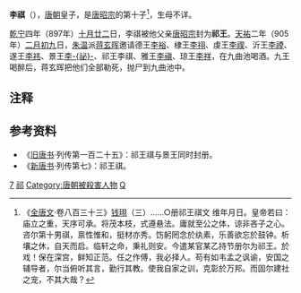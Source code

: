 '''李祺'''（{{bd|？||905年||catIdx=L李}}），[[唐朝|唐朝]]皇子，是[[唐昭宗|唐昭宗]]的第十子<ref>《[[全唐文|全唐文]]·卷八百三十三》[[钱珝|钱珝]]（三）……○册祁王祺文 维年月日。皇帝若曰：庙立之重，天序可承。将茂本枝，式遵悬法。庸就至公之体，谅非吝子之心。咨尔第十男祺，禀性惟和，挺材亦秀。饬躬罔念於纨素，乐善欲忘於鼓钟。析壤之休，自天而启。临轩之命，秉礼则安。今遣某官某乙持节册尔为祁王。於戏！保在深宫，鲜知正范。任之作傅，我必择人。苟有如韦孟之讽谕，安国之辅导者，尔当俯听其言，勤行其教。使我自家之训，克彰於万邦。而固尔建社之宠，不其大哉？</ref>，生母不详。

[[乾宁|乾宁]]四年（897年）[[十月廿二|十月廿二]]日，李祺被他父亲[[唐昭宗|唐昭宗]]封为'''祁王'''。[[天祐_(唐朝)|天祐]]二年（905年）[[二月初九|二月初九]]日，[[朱温|朱温]]派[[蒋玄晖|蒋玄晖]]邀请德王[[李裕|李裕]]、棣王[[李祤|李祤]]、虔王[[李禊|李禊]]、沂王[[李禋|李禋]]、遂王[[李祎_(遂王)|李祎]]、景王[[李祕|李-{祕}-]]、祁王李祺、雅王[[李禛_(雅王)|李禛]]、琼王[[李祥_(瓊王)|李祥]]，在九曲池喝酒。九王喝醉后，蒋玄晖把他们全部勒死，抛尸到九曲池中。
　　
== 注释 ==

{{Reflist}}

==参考资料==
*《[[旧唐书|旧唐书]]·列传第一百二十五》：祁王祺与景王同时封册。
*《[[新唐书|新唐书]]·列传第七》：祁王祺。

[[Category:唐昭宗皇子|7]]
[[Category:唐朝宗室国王|祁]]
[[Category:唐朝被殺害人物|Category:唐朝被殺害人物]]
[[Category:李姓|Q]]